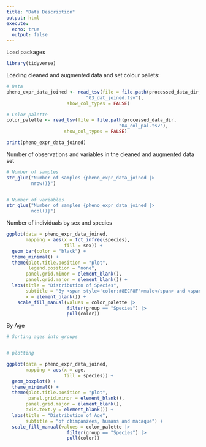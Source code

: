 ```yaml
---
title: "Data Description"
output: html
execute:
  echo: true
  output: false
---
```


Load packages

```r
library(tidyverse)
```

Loading cleaned and augmented data and set colour pallets:

```r
# Data
pheno_expr_data_joined <- read_tsv(file = file.path(processed_data_dir,
                             "03_dat_joined.tsv"),
                      show_col_types = FALSE)

# Color palette
color_palette <- read_tsv(file = file.path(processed_data_dir,
                                         "04_col_pal.tsv"),
                     show_col_types = FALSE)

print(pheno_expr_data_joined)
```

Number of observations and variables in the cleaned and augmented data set

```r
# Number of samples
str_glue("Number of samples {pheno_expr_data_joined |>
         nrow()}")


# Number of variables
str_glue("Number of samples {pheno_expr_data_joined |>
         ncol()}")
```

Number of individuals by sex and species

```r
ggplot(data = pheno_expr_data_joined,
       mapping = aes(x = fct_infreq(species),
                     fill = sex)) +
  geom_bar(color = "black") +
  theme_minimal() +
  theme(plot.title.position = "plot",
        legend.position = "none",
       panel.grid.minor = element_blank(),
       panel.grid.major = element_blank()) +
  labs(title = "Distribution of Species",
       subtitle = "By <span style='color:#8ECF8F'>male</span> and <span style='color:#8ECF8F'>female</span>",
       x = element_blank()) +
    scale_fill_manual(values = color_palette |>
                      filter(group == "Species") |>
                      pull(color))
```

By Age

```r

# Sorting ages into groups


# plotting

ggplot(data = pheno_expr_data_joined,
       mapping = aes(x = age,
                     fill = species)) +
  geom_boxplot() +
  theme_minimal() +
  theme(plot.title.position = "plot",
        panel.grid.minor = element_blank(),
       panel.grid.major = element_blank(),
       axis.text.y = element_blank()) +
  labs(title = "Distribution of Age",
       subtitle = "of chimpanzees, humans and macaque") +
  scale_fill_manual(values = color_palette |>
                      filter(group == "Species") |>
                      pull(color))

```
